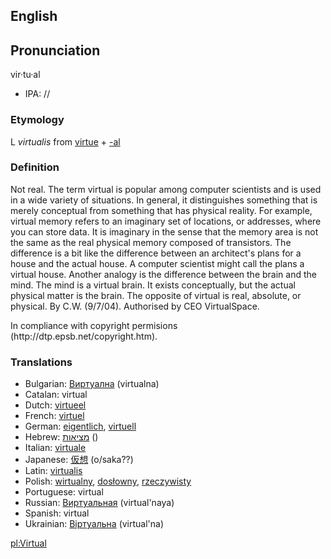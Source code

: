 {{Wikipedia}}
==English==
==Pronunciation==
vir·tu·al
*IPA: //

=== Etymology ===

L ''virtualis'' from [[virtue]] + [[-al]]

===Definition===
Not real. The term virtual is popular among computer scientists and is used in a wide variety of situations. In general, it distinguishes something that is merely conceptual from something that has physical reality. For example, virtual memory refers to an imaginary set of locations, or addresses, where you can store data. It is imaginary in the sense that the memory area is not the same as the real physical memory composed of transistors. The difference is a bit like the difference between an architect's plans for a house and the actual house. A computer scientist might call the plans a virtual house. Another analogy is the difference between the brain and the mind. The mind is a virtual brain. It exists conceptually, but the actual physical matter is the brain. The opposite of virtual is real, absolute, or physical. By C.W. (9/7/04). Authorised by CEO VirtualSpace.

In compliance with copyright permisions (http://dtp.epsb.net/copyright.htm).

===Translations===

*Bulgarian: [[Виртуална]] (virtualna)
*Catalan: virtual
*Dutch: [[virtueel]]
*French: [[virtuel]]
*German: [[eigentlich]], [[virtuell]]
*Hebrew: [[מציאות]] ()
*Italian: [[virtuale]]
*Japanese: [[仮想]] (o/saka??)
*Latin: [[virtualis]]
*Polish: [[wirtualny]], [[dosłowny]], [[rzeczywisty]]
*Portuguese: virtual
*Russian: [[Виртуальная]] (virtual'naya)
*Spanish: virtual
*Ukrainian: [[Віртуальна]] (virtual'na)

[[pl:Virtual]]